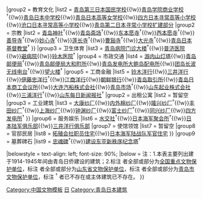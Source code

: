 {{Navbox
|name = 青岛市日本建筑
|title = 青岛市日本建筑
|titlestyle =
|image = [[File:海大六二楼 日本中学.jpg|150px]]<br><br>[[File:青岛取引所.jpg|150px]]<br><br>[[File:青岛发电所大鲍岛配电所.jpg|150px]]
|style = text-align:left;
|groupstyle = 
|state = {{{state<includeonly>|collapsed</includeonly>}}}
|above= 主条目：[[青岛第一次日据时期]]、[[青岛第二次日据时期]]
|group1 = 政军机关
|list1 =  
{{Navbox |child
|groupstyle = font-weight: normal;
|group1 = 政治
|list1 = [[台西镇巡捕房]]<sup>†</sup>
|group2 = 军事
|list2 = [[青岛日本海军司令部大楼|日本海军司令部]]<sup>†</sup>{{!w}}[[沧口日本宪兵队办公楼]]
}}
|group2 = 教育文化
|list2  = 
{{Navbox |child
|groupstyle = font-weight: normal;
|group1 = 学校
|list1 = [[青岛第一日本寻常高等小学校]]<sup>{{font|color=#008000|市}}</sup>{{!w}}[[青岛第三日本国民学校]]{{!w}}[[青岛学院商业学校]]<sup>†</sup>{{!w}}[[青岛日本中学校]]{{!w}}[[青岛日本高等女学校]]<sup>{{font|color=#008000|市}}</sup>{{!w}}[[四方日本寻常高等小学校]]{{!w}}[[沧口日本寻常高等小学校]]{{!w}}[[青岛督署学校#第一次日据时期|青岛第二日本寻常小学校扩建部分]]
|group2 = 宗教
|list2 = [[青岛神社 (青岛市)|青岛神社]]<sup>†</sup>{{!w}}[[青岛斋场]]<sup>†</sup>{{!w}}[[东本愿寺 (青岛)|东本愿寺]]<sup>†</sup>{{!w}}[[西本愿寺 (青岛)|西本愿寺]]<sup>†</sup>{{!w}}[[善导寺 (青岛)|善导寺]]<sup>†</sup>{{!w}}[[妙心寺 (青岛)|妙心寺]]<sup>†</sup>{{!w}}[[莲长寺 (青岛)|莲长寺]]<sup>†</sup>{{!w}}[[曹谿寺 (青岛)|曹谿寺]]<sup>†</sup>{{!w}}[[大光寺 (青岛)|大光寺]]<sup>†</sup>{{!w}}[[青岛日本基督教堂]]<sup>†</sup>
}}
|group3 = 卫生体育
|list3 = [[青岛督署医院|青岛病院门诊大楼]]<sup>†</sup>{{!w}}[[普济医院]]{{!w}}[[避病院 (青岛)|避病院]]<sup>{{font|color=#008000|市}}</sup>{{!w}}[[铃木医院]]<sup>†</sup>
|group4 = 市政交通
|list4 = [[团岛灯塔|游内山灯塔]]<sup>{{font|color=#FF7300|国}}</sup>{{!w}}[[青岛邮便局]]<sup>†</sup>{{!w}}[[青岛邮便局大和町所]]{{!w}}[[青岛发电所大鲍岛配电所]]<sup>{{font|color=#2A52BE|省}}</sup>{{!w}}[[团岛长波无线电台]]<sup>†</sup>{{!w}}[[望火楼 (青岛)|望火楼]]<sup>†</sup>
|group5 = 工商金融
|list5  = 
{{Navbox |child
|groupstyle = font-weight: normal;
|group1 = 商业金融
|list1 = [[横滨正金银行青岛分行|横滨正金银行]]<sup>{{font|color=#2A52BE|省}}</sup>{{!w}}[[铃木洋行青岛分行|铃木洋行]]<sup>{{font|color=#2A52BE|省}}</sup>{{!w}}[[三井洋行青岛分行|三井洋行]]<sup>{{font|color=#2A52BE|省}}</sup>{{!w}}[[堂邑路#伊藤忠洋行青岛分行|伊藤忠洋行]]<sup>†</sup>{{!w}}[[堂邑路#江商洋行青岛分行旧址|江商洋行]]{{!w}}[[朝鲜银行青岛分行|朝鲜银行]]<sup>{{font|color=#2A52BE|省}}</sup>{{!w}}[[青岛取引所]]<sup>{{font|color=#2A52BE|省}}</sup>{{!w}}[[青岛日本商工会议所]]<sup>{{font|color=#2A52BE|省}}</sup>{{!w}}[[大连汽船株式会社青岛支店|大连汽船株式会社]]<sup>{{font|color=#2A52BE|省}}</sup>{{!w}}[[青岛市场]]<sup>†</sup>{{!w}}[[山东起业株式会社旧址|山东起业株式会社]]{{!w}}[[三浦洋行]]<sup>†</sup>{{!w}}[[山东每日新闻报社]]<sup>†</sup>
|group2 = 出租公寓
|list2 = 暂留空
|group3 = 工业建筑
|list3 = [[青岛国棉一厂|大康纱厂]]{{!w}}[[青岛国棉二厂|内外棉纱厂]]<sup>{{font|color=#008000|市}}</sup>{{!w}}[[青岛国棉三厂|隆兴纱厂]]<sup>†</sup>{{!w}}[[青岛国棉四厂|丰田纱厂]]<sup>†</sup>{{!w}}[[青岛国棉五厂|上海纱厂]]{{!w}}[[青岛国棉六厂|钟渊纱厂]]{{!w}}[[青岛国棉七厂|富士纱厂]]<sup>†</sup>{{!w}}[[青岛国棉八厂|同兴纱厂]]{{!w}}[[青岛发电厂|四方发电所]]<sup>†</sup>
}}
|group6 = 服务娱乐
|list6 = [[青岛水交社|水交社]]<sup>†</sup>{{!w}}[[日本海军聚会所]]<sup>†</sup>{{!w}}[[日本陆军俱乐部]]{{!w}}[[三井洋行俱乐部]]
|group7 = 使馆领馆
|list7 = 暂留空
|group8 = 官邸民居
|list8 = 
{{Navbox |child
|groupstyle = font-weight: normal;
|group1 = 官邸
|list1 = 暂留空
|group2 = 民居
|list2 = [[坂井贞一旧宅]]{{!w}}[[拓殖会社职员住宅]]{{!w}}[[日本海军陆战队军官住宅]]
}}
|group9 = 墓葬碑石
|list9 = [[忠魂碑 (青岛)|忠魂碑]]<sup>†</sup>{{!w}}[[叶世克总督纪念碑|建设东亚新秩序纪念塔]]<sup>†</sup>

|belowstyle = text-align: left; font-size: 90%;
|below = 注：1.本表主要列出建于1914-1945年间由青岛日侨建设的建筑；2.标注 <sup>{{font|color=#FF7300|国}}</sup> 者全部或部分为[[青岛全国重点文物保护单位列表|全国重点文物保护单位]]，标注 <sup>{{font|color=#2A52BE|省}}</sup> 者全部或部分为[[青岛市境内的山东省文物保护单位列表|山东省文物保护单位]]，标注 <sup>{{font|color=#008000|市}}</sup> 者全部或部分为[[青岛市文物保护单位]]，标注 <sup>†</sup> 者已不存在或主体建筑已不存在。
}}
<noinclude>
[[Category:中国文物模板]]
[[Category:青岛模板|日]]
[[Category:青岛日本建筑]]
</noinclude>